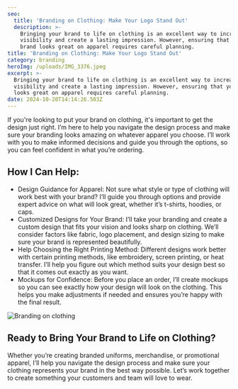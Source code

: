 ```yaml
---
seo:
  title: 'Branding on Clothing: Make Your Logo Stand Out'
  description: >-
    Bringing your brand to life on clothing is an excellent way to increase
    visibility and create a lasting impression. However, ensuring that your
    brand looks great on apparel requires careful planning.
title: 'Branding on Clothing: Make Your Logo Stand Out'
category: branding
heroImg: /uploads/IMG_3376.jpeg
excerpt: >-
  Bringing your brand to life on clothing is an excellent way to increase
  visibility and create a lasting impression. However, ensuring that your brand
  looks great on apparel requires careful planning.
date: 2024-10-20T14:14:26.503Z
---
```


If you're looking to put your brand on clothing, it's important to get the design just right. I’m here to help you navigate the design process and make sure your branding looks amazing on whatever apparel you choose. I’ll work with you to make informed decisions and guide you through the options, so you can feel confident in what you’re ordering.

## How I Can Help:

- Design Guidance for Apparel: Not sure what style or type of clothing will work best with your brand? I’ll guide you through options and provide expert advice on what will look great, whether it’s t-shirts, hoodies, or caps.
- Customized Designs for Your Brand: I’ll take your branding and create a custom design that fits your vision and looks sharp on clothing. We’ll consider factors like fabric, logo placement, and design sizing to make sure your brand is represented beautifully.
- Help Choosing the Right Printing Method: Different designs work better with certain printing methods, like embroidery, screen printing, or heat transfer. I’ll help you figure out which method suits your design best so that it comes out exactly as you want.
- Mockups for Confidence: Before you place an order, I’ll create mockups so you can see exactly how your design will look on the clothing. This helps you make adjustments if needed and ensures you’re happy with the final result.

![Branding on clothing](/uploads/IMG_3377.jpeg)

## Ready to Bring Your Brand to Life on Clothing?

Whether you’re creating branded uniforms, merchandise, or promotional apparel, I’ll help you navigate the design process and make sure your clothing represents your brand in the best way possible. Let’s work together to create something your customers and team will love to wear.
